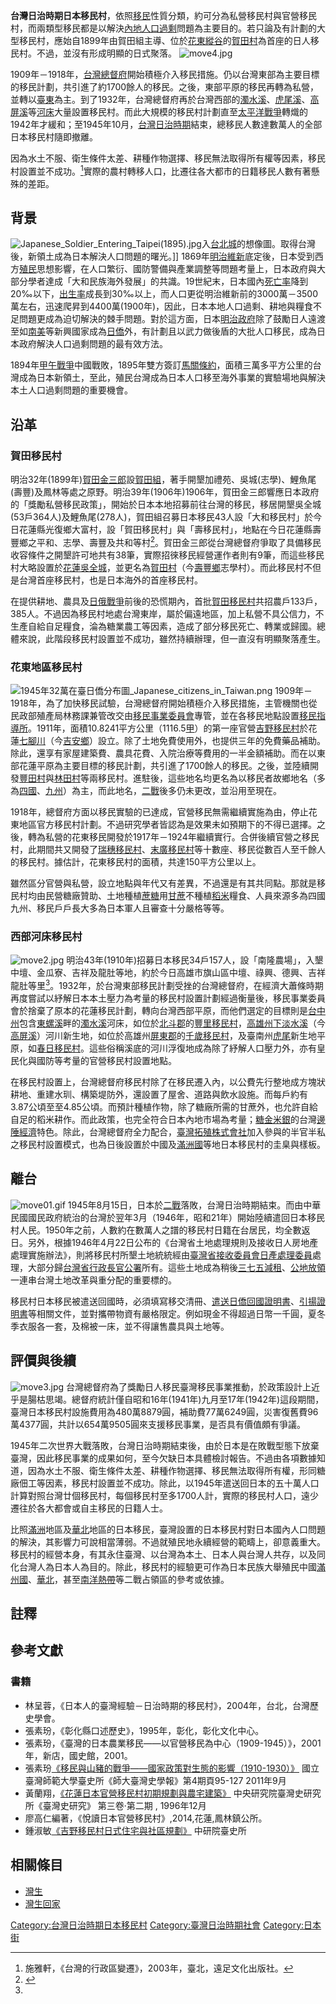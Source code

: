 '''台灣日治時期日本移民村'''，依照[[移民|移民]]性質分類，約可分為私營移民村與官營移民村，而兩類型移民都是以解決[[內地_(大日本帝國)|內地]][[人口過剩|人口過剩]]問題為主要目的。若只論及有計劃的大型移民村，應始自1899年由賀田組主導、位於[[花東縱谷|花東縱谷]]的[[賀田村|賀田村]]為首座的日人移民村。不過，並沒有形成明顯的日式聚落。
[[File:move4.jpg|right]]

1909年－1918年，[[台灣總督府|台灣總督府]]開始積極介入移民措施。仍以台灣東部為主要目標的移民計劃，共引進了約1700餘人的移民。之後，東部平原的移民再轉為私營，並轉以[[臺東縣|臺東]]為主。到了1932年，台灣總督府再於台灣西部的[[濁水溪|濁水溪]]、[[虎尾溪|虎尾溪]]、[[高屏溪|高屏溪]]等[[河床|河床]]大量設置移民村。而此大規模的移民村計劃直至[[太平洋戰爭|太平洋戰爭]]轉熾的1942年才緩和；至1945年10月，[[台灣日治時期|台灣日治時期]]結束，總移民人數達數萬人的全部日本移民村隨即撤離。

因為水土不服、衛生條件太差、耕種作物選擇、移民無法取得所有權等因素，移民村設置並不成功。<ref>施雅軒，《台灣的行政區變遷》，2003年，臺北，遠足文化出版社。</ref>實際的農村轉移人口，比遷往各大都市的日籍移民人數有著懸殊的差距。

==背景==
[[File:Japanese_Soldier_Entering_Taipei(1895).jpg|right]]入[[台北城|台北城]]的想像圖。取得台灣後，新領土成為日本解決人口問題的曙光。]]
1869年[[明治維新|明治維新]]底定後，日本受到西方[[殖民|殖民]]思想影響，在人口繁衍、國防警備與產業調整等問題考量上，日本政府與大部分學者達成「大和民族海外發展」的共識。19世紀末，日本國內[[死亡率|死亡率]]降到20‰以下，[[出生率|出生率]]成長到30‰以上，而人口更從明治維新前的3000萬－3500萬左右，迅速爬昇到4400萬(1900年)，因此，日本本地人口過剩、耕地與糧食不足問題更成為迫切解決的棘手問題。對於這方面，日本[[明治政府|明治政府]]除了鼓勵日人遠渡至如[[南美|南美]]等新興國家成為[[日僑|日僑]]外，有計劃且以武力做後盾的大批人口移民，成為日本政府解決人口過剩問題的最有效方法。

1894年[[甲午戰爭|甲午戰爭]]中國戰敗，1895年雙方簽訂[[馬關條約|馬關條約]]，面積三萬多平方公里的台灣成為日本新領土，至此，殖民台灣成為日本人口移至海外事業的實驗場地與解決本土人口過剩問題的重要機會。

==沿革==
===賀田移民村===
明治32年(1899年)[[賀田金三郎|賀田金三郎]]設[[賀田組|賀田組]]，著手開墾加禮苑、吳城(志學)、鯉魚尾(壽豐)及鳳林等處之原野。明治39年(1906年)1906年，賀田金三郎響應日本政府的「獎勵私營移民政策」，開始於日本本地招募前往台灣的移民，移居開墾吳全城(53戶364人)及鯉魚尾(278人)，賀田組召募日本移民43人設「大和移民村」於今日花蓮縣光復鄉大富村，設「賀田移民村」與「壽移民村」，地點在今日花蓮縣壽豐鄉之平和、志學、壽豐及共和等村<ref name="張素玢">{{cite book |last=張素玢 |first= |date= |title=《未竟的殖民-日本在臺移民村》 |url= |location= |publisher=衛城出版 |page= |isbn= |author-link= }}</ref>。賀田金三郎從台灣總督府爭取了具備移民收容條件之開墾許可地共有38筆，實際招徠移民經營運作者則有9筆，而這些移民村大略設置於[[花蓮縣|花蓮]][[吳全城|吳全城]]，並更名為[[賀田村|賀田村]]（今[[壽豐鄉|壽豐鄉]]志學村）。而此移民村不但是台灣首座移民村，也是日本海外的首座移民村。

在提供耕地、農具及[[日俄戰爭|日俄戰爭]]前後的恐慌期內，首批[[賀田村|賀田移民村]]共招農戶133戶，385人。不過因為移民村地處台灣東岸，屬於偏遠地區，加上私營不具公信力，不生產自給自足糧食，淪為糖業農工等因素，造成了部分移民死亡、轉業或歸國。總體來說，此階段移民村設置並不成功，雖然持續辦理，但一直沒有明顯聚落產生。

===花東地區移民村===
[[File:1945年32萬在臺日僑分布圖_Japanese_citizens_in_Taiwan.png|thumb]]
1909年－1918年，為了加快移民試驗，台灣總督府開始積極介入移民措施，主管機關也從民政部殖產局林務課兼管改交由[[台灣總督府移民事業委員會|移民事業委員會]]專管，並在各移民地點設置[[移民指導所|移民指導所]]。1911年，面積10.8241平方公里（1116.5[[甲_(單位)|甲]]）的第一座官營[[吉野村|吉野移民村]]於花蓮[[七腳川|七腳川]]（今[[吉安鄉|吉安鄉]]）設立。除了土地免費使用外，也提供三年的免費藥品補助。除此，還享有家屋建築費、農具花費、入院治療等費用的一半金額補助。而在以東部花蓮平原為主要目標的移民計劃，共引進了1700餘人的移民。之後，並陸續開發[[豐田村_(花蓮港廳)|豐田村]]與[[林田移民村|林田村]]等兩移民村。進駐後，這些地名均更名為以移民者故鄉地名（多為[[四國|四國]]、[[九州_(日本)|九州]]）為主，而此地名，[[二戰|二戰]]後多仍未更改，並沿用至現在。

1918年，總督府方面以移民實驗的已達成，官營移民無需繼續實施為由，停止花東地區官方移民村計劃。不過研究學者皆認為是效果未如預期下的不得已選擇。之後，轉為私營的花東移民開發於1917年－1924年繼續實行。合併後續官營之移民村，此期間共又開發了[[瑞穗移民村|瑞穗移民村]]、[[末廣移民村|末廣移民村]]等十數座、移民從數百人至千餘人的移民村。據估計，花東移民村的面積，共達150平方公里以上。{{NoteTag|共十五座，均以制式之10平方公里計}}

雖然區分官營與私營，設立地點與年代又有差異，不過還是有其共同點。那就是移民村均由民營糖廠贊助、土地種植[[蔗糖|蔗糖]]用[[甘蔗|甘蔗]]不種植[[稻米|稻米]]糧食、人員來源多為四國九州、移民戶戶長大多為日本軍人且審查十分嚴格等等。

===西部河床移民村===
[[File:move2.jpg|right]]
明治43年(1910年){{link-ja|愛久澤直哉}}招募日本移民34戶157人，設「南隆農場」，入墾中壇、金瓜寮、吉祥及龍肚等地，約於今日高雄市旗山區中壇、祿興、德興、吉祥龍肚等里<ref name="張素玢"/>。1932年，於台灣東部移民計劃受挫的台灣總督府，在經濟大蕭條時期再度嘗試以紓解日本本土壓力為考量的移民村設置計劃經過衡量後，移民事業委員會於捨棄了原本的花蓮移民計劃，轉向台灣西部平原，而他們選定的目標則是[[台中州|台中州]]包含[[東螺溪|東螺溪]]畔的[[濁水溪|濁水溪]]河床，如位於[[北斗郡|北斗郡]]的[[豐里移民村|豐里移民村]]，[[高雄州|高雄州]][[下淡水溪|下淡水溪]]（今[[高屏溪|高屏溪]]）河川新生地，如位於高雄州[[屏東郡|屏東郡]]的[[千歲移民村|千歲移民村]]，及臺南州[[虎尾鎮|虎尾]]新生地平原，如[[春日移民村|春日移民村]]。這些俗稱溪底的河川浮復地成為除了紓解人口壓力外，亦有皇民化與國防等考量的官營移民村設置地點。

在移民村設置上，台灣總督府移民村除了在移民遷入內，以公費先行整地成方塊狀耕地、重建水玔、構築堤防外，還設置了屋舍、道路與飲水設施。而每戶約有3.87公頃至至4.85公頃。而預計種植作物，除了糖廠所需的甘蔗外，也允許自給自足的稻米耕作。而此政策，也完全符合日本內地市場為考量；[[糖金米銀|糖金米銀]]的台灣[[邊陲經濟|邊陲經濟]]特色。除此，台灣總督府全力配合，[[臺灣拓殖株式會社|臺灣拓殖株式會社]]加入參與的半官半私之移民村設置模式，也為日後設置於中國及[[滿洲國|滿洲國]]等地日本移民村的圭臬與樣板。

==離台==
[[File:move01.gif|right]]
1945年8月15日，日本於[[二戰|二戰]]落敗，台灣日治時期結束。而由中華民國國民政府統治的台灣於翌年3月（1946年，昭和21年）開始陸續遣回日本移民村人民。1950年之前，人數約在數萬人之譜的移民村日籍在台居民，均全數返日。另外，根據1946年4月22日公布的《台灣省土地處理規則及接收日人房地產處理實施辦法》，則將移民村所墾土地統統經由[[臺灣省接收委員會日產處理委員|臺灣省接收委員會日產處理委員]]處理，大部分歸[[臺灣省行政長官公署|台灣省行政長官公署]]所有。這些土地成為稍後[[三七五減租|三七五減租]]、[[公地放領|公地放領]]一連串台灣土地改革與重分配的重要標的。

移民村日本移民被遣送回國時，必須填寫移交清冊、[[遣送日僑回國證明書|遣送日僑回國證明書]]、[[引揚證明書|引揚證明書]]等相關文件，並對攜帶物資有嚴格限定。例如現金不得超過日幣一千圓，夏冬季衣服各一套，及棉被一床，並不得讓售農具與土地等。

==評價與後續==
[[File:move3.jpg|right]]
台灣總督府為了獎勵日人移民臺灣移民事業推動，於政策設計上近乎是腸枯思竭。總督府統計僅自昭和16年(1941年)九月至17年(1942年)這段期間，臺灣日本移民村設施費用為480萬8879圓，補助費77萬6249圓，災害復舊費96萬4377圓，共計以654萬9505圓來支援移民事業，是否具有價值頗有爭議{{r|張素玢}}。

1945年二次世界大戰落敗，台灣日治時期結束後，由於日本是在敗戰型態下放棄臺灣，因此移民事業的成果如何，至今欠缺日本具體檢討報告。不過由各項數據知道，因為水土不服、衛生條件太差、耕種作物選擇、移民無法取得所有權，形同糖廠佃工等因素，移民村設置並不成功。除此，以1945年遣送回日本的五十萬人口計算對照台灣廿個移民村，每個移民村至多1700人計{{NoteTag|吉野移民村人口推算。}}，實際的移民村人口，遠少遷往於各大都會或自主移民的日籍人士。

比照[[滿洲|滿洲]]地區及[[華北|華北]]地區的日本移民，臺灣設置的日本移民村對日本國內人口問題的解決，其影響力可說相當薄弱。不過就殖民地永續經營的範疇上，卻意義重大。移民村的經營本身，有其永住臺灣、以台灣為本土、日本人與台灣人共存，以及同化台灣人為日本人為目的。除此，移民村的經驗更可作為日本民族大舉殖民中國[[滿州國|滿州國]]、[[華北|華北]]，甚至[[南洋|南洋]][[熱帶|熱帶]]等二戰占領區的參考或依據。

==註釋==
{{NoteFoot}}

==參考文獻==
{{reflist}}

===書籍===
* 林呈蓉，《日本人的臺灣經驗－日治時期的移民村》，2004年，台北，台灣歷史學會。
* 張素玢，《彰化縣口述歷史》，1995年，彰化，彰化文化中心。
* 張素玢，《臺灣的日本農業移民——以官營移民為中心（1909-1945）》，2001年，新店，國史館，2001。
* 張素玢[https://web.archive.org/web/20170203161434/http://rportal.lib.ntnu.edu.tw/bitstream/77345300/75652/1/ntnulib_tp_B0702_01_003.pdf 《移民與山豬的戰爭——國家政策對生態的影響（1910-1930）》] 國立臺灣師範大學臺史所《師大臺灣史學報》第4期頁95-127   2011年9月
* 黃蘭翔，[https://web.archive.org/web/20170203075757/http://www.ith.sinica.edu.tw/quarterly_03.php?DB_Qua_MagID=51  《花蓮日本官營移民村初期規劃與農宅建築》] 中央研究院臺灣史研究所《臺灣史研究》 第三卷‧第二期 , 1996年12月
* 廖高仁編著，《悅讀日本官營移民村》,2014,花蓮,鳳林鎮公所。
* 鍾淑敏[https://web.archive.org/web/20170202234544/http://www.ntl.edu.tw/public/Attachment/3111116125924.pdf 《吉野移民村日式住宅與社區規劃》] 中研院臺史所

== 相關條目 ==
*[[灣生|灣生]]
*[[灣生回家|灣生回家]]

{{台灣日治時期日本移民村}}
{{台灣日治時期歷史事件}}
[[Category:台灣日治時期日本移民村|Category:台灣日治時期日本移民村]]
[[Category:臺灣日治時期社會|Category:臺灣日治時期社會]]
[[Category:日本街|Category:日本街]]